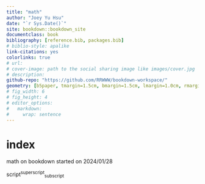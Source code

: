 ```yaml
---
title: "math"
author: "Joey Yu Hsu"
date: "`r Sys.Date()`"
site: bookdown::bookdown_site
documentclass: book
bibliography: [reference.bib, packages.bib]
# biblio-style: apalike
link-citations: yes
colorlinks: true
# url: 
# cover-image: path to the social sharing image like images/cover.jpg
# description: 
github-repo: "https://github.com/RRWWW/bookdown-workspace/"
geometry: [b5paper, tmargin=1.5cm, bmargin=1.5cm, lmargin=1.0cm, rmargin=1.0cm]
# fig_width: 6 
# fig_height: 4 
# editor_options: 
#   markdown: 
#     wrap: sentence
---
```


# index {.unnumbered }

math on bookdown started on 2024/01/28

script^superscript^~subscript~

